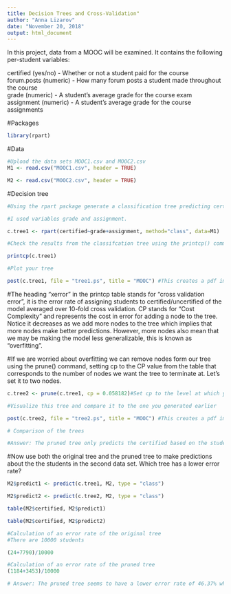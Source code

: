 ```yaml
---
title: Decision Trees and Cross-Validation"
author: "Anna Lizarov"
date: "November 20, 2018"
output: html_document
---
```


In this project, data from a MOOC will be examined. It contains the following per-student variables:

certified (yes/no) - Whether or not a student paid for the course  
forum.posts (numeric) - How many forum posts a student made throughout the course  
grade (numeric) - A student's average grade for the course exam  
assignment (numeric) - A student's average grade for the course assignments  

#Packages
```r
library(rpart)
```

#Data
```r
#Upload the data sets MOOC1.csv and MOOC2.csv
M1 <- read.csv("MOOC1.csv", header = TRUE)

M2 <- read.csv("MOOC2.csv", header = TRUE)

```

#Decision tree
```r
#Using the rpart package generate a classification tree predicting certified from the other variables in the M1 data frame. Which variables should you use?

#I used variables grade and assignment.  

c.tree1 <- rpart(certified~grade+assignment, method="class", data=M1)

#Check the results from the classifcation tree using the printcp() command

printcp(c.tree1)

#Plot your tree

post(c.tree1, file = "tree1.ps", title = "MOOC") #This creates a pdf image of the tree
```

#The heading "xerror" in the printcp table stands for "cross validation error", it is the error rate of assigning students to certified/uncertified of the model averaged over 10-fold cross validation. CP stands for "Cost Complexity" and represents the cost in error for adding a node to the tree. Notice it decreases as we add more nodes to the tree which implies that more nodes make better predictions. However, more nodes also mean that we may be making the model less generalizable, this is known as "overfitting".

#If we are worried about overfitting we can remove nodes form our tree using the prune() command, setting cp to the CP value from the table that corresponds to the number of nodes we want the tree to terminate at. Let's set it to two nodes.

```r
c.tree2 <- prune(c.tree1, cp = 0.058182)#Set cp to the level at which you want the tree to end

#Visualize this tree and compare it to the one you generated earlier

post(c.tree2, file = "tree2.ps", title = "MOOC") #This creates a pdf image of the tree
```

```r
# Comparison of the trees

#Answer: The pruned tree only predicts the certified based on the students' average grade for the course assignments while the original tree predicts certfied based on both the students' average grade for the course assignments and the students' average grade for the course exam. The error rate based on the students' average grade for the course assignments is the same for both trees. 
```


#Now use both the original tree and the pruned tree to make predictions about the the students in the second data set. Which tree has a lower error rate?

```r
M2$predict1 <- predict(c.tree1, M2, type = "class")

M2$predict2 <- predict(c.tree2, M2, type = "class")

table(M2$certified, M2$predict1)

table(M2$certified, M2$predict2)
```

```r
#Calculation of an error rate of the original tree
#There are 10000 students

(24+7790)/10000  
```

```r
#Calculation of an error rate of the pruned tree
(1184+3453)/10000
```

```r
# Answer: The pruned tree seems to have a lower error rate of 46.37% whereas the original tree has a high error rate of 78.14%. As one can see, there is a substantial difference between the error rates of the pruned tree and the original tree. Hence, the original tree is overfitted as opposed to the pruned tree. Thus, the pruned tree is more generalizable. 
```

